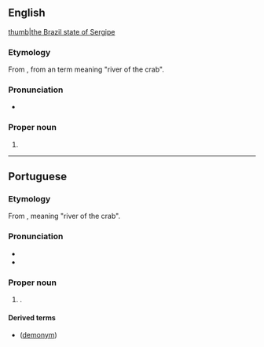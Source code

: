 ==English==
{{wikipedia}}
[[file:Brazil State Sergipe.svg|thumb|the Brazil state of Sergipe]]

===Etymology===
From {{bor|en|pt|Sergipe}}, from an {{der|en|tpw|-}} term meaning "river of the crab".

===Pronunciation===
* {{IPA|en|/sɜː(ɹ)ˈʒiːpi/}}

===Proper noun===
{{en-proper noun}}

# {{place|en|state|r/Northeast Region|c/Brazil|capital=Aracaju}}

----

==Portuguese==

===Etymology===
From {{der|pt|tpw}}, meaning "river of the crab".

===Pronunciation===
{{pt-IPA}}
* {{audio|pt|Pt-br Sergipe.ogg|Audio (BR)}}
* {{hyphenation|pt|Ser|gi|pe}}

===Proper noun===
{{pt-proper noun}}

# {{place|pt|state|r/pt:Northeast Region|c/pt:Brazil|capital=pt:Aracaju}}.
#: {{syn|pt|SE|q1=abbreviation}}

====Derived terms====
* {{l|pt|sergipano}} ([[demonym]])